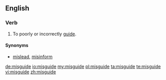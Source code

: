 ==English==
===Verb===
{{en-verb|misguides|misguiding|misguided|misguided}}

#To poorly or incorrectly [[guide]].

====Synonyms====
*[[mislead]], [[misinform]]

[[de:misguide]]
[[io:misguide]]
[[my:misguide]]
[[pl:misguide]]
[[ta:misguide]]
[[te:misguide]]
[[vi:misguide]]
[[zh:misguide]]